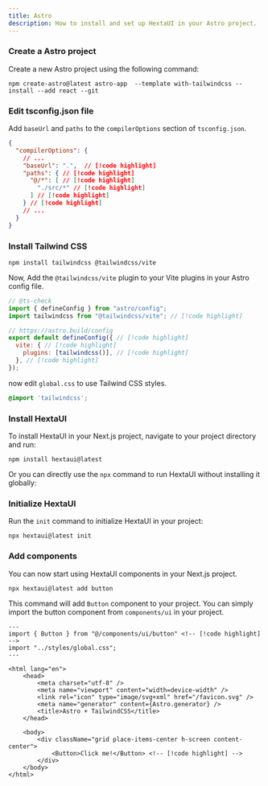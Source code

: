 ```yaml
---
title: Astro
description: How to install and set up HextaUI in your Astro project.
---
```


### Create a Astro project

Create a new Astro project using the following command:

```package-install
npm create-astro@latest astro-app  --template with-tailwindcss --install --add react --git
```

### Edit tsconfig.json file
Add `baseUrl` and `paths` to the `compilerOptions` section of `tsconfig.json`.

```json title="tsconfig.json"
{
  "compilerOptions": {
    // ...
    "baseUrl": ".",  // [!code highlight]
    "paths": { // [!code highlight] 
      "@/*": [ // [!code highlight] 
        "./src/*" // [!code highlight]
      ] // [!code highlight]
    } // [!code highlight]
    // ...
  }
}
```

### Install Tailwind CSS

```package-install
npm install tailwindcss @tailwindcss/vite
```

Now, Add the `@tailwindcss/vite` plugin to your Vite plugins in your Astro config file.


```js title="astro.config.mjs"
// @ts-check
import { defineConfig } from "astro/config";
import tailwindcss from "@tailwindcss/vite"; // [!code highlight]

// https://astro.build/config
export default defineConfig({ // [!code highlight]
  vite: { // [!code highlight] 
    plugins: [tailwindcss()], // [!code highlight]
  }, // [!code highlight]
});
```

now edit `global.css` to use Tailwind CSS styles.

```css title="src/global.css"
@import 'tailwindcss';
```


### Install HextaUI

To install HextaUI in your Next.js project, navigate to your project directory and run:

```package-install
npm install hextaui@latest
```

Or you can directly use the `npx` command to run HextaUI without installing it globally:

### Initialize HextaUI

Run the `init` command to initialize HextaUI in your project:

```package-install
npx hextaui@latest init
```

### Add components

You can now start using HextaUI components in your Next.js project.

```package-install
npx hextaui@latest add button
```

This command will add `Button` component to your project. You can simply import the button component from `components/ui` in your project.

```astro title="src/pages/index.astro"
---
import { Button } from "@/components/ui/button" <!-- [!code highlight] -->
import "../styles/global.css";
---

<html lang="en">
	<head>
		<meta charset="utf-8" />
		<meta name="viewport" content="width=device-width" />
		<link rel="icon" type="image/svg+xml" href="/favicon.svg" />
		<meta name="generator" content={Astro.generator} />
		<title>Astro + TailwindCSS</title>
	</head>

	<body>
		<div className="grid place-items-center h-screen content-center">
			<Button>Click me!</Button> <!-- [!code highlight] -->
		</div>
	</body>
</html>
```
